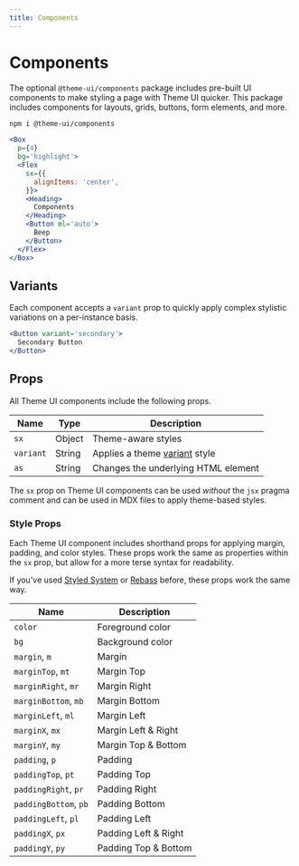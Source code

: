 ```yaml
---
title: Components
---
```



# Components

The optional `@theme-ui/components` package includes
pre-built UI components to make styling a page with Theme UI quicker.
This package includes components for layouts, grids, buttons, form elements, and more.

```sh
npm i @theme-ui/components
```

```jsx live=true
<Box
  p={4}
  bg='highlight'>
  <Flex
    sx={{
      alignItems: 'center',
    }}>
    <Heading>
      Components
    </Heading>
    <Button ml='auto'>
      Beep
    </Button>
  </Flex>
</Box>
```

## Variants

Each component accepts a `variant` prop to quickly apply complex stylistic variations on a per-instance basis.

```jsx live=true
<Button variant='secondary'>
  Secondary Button
</Button>
```

## Props

All Theme UI components include the following props.

Name | Type | Description
---|---|---
`sx` | Object | Theme-aware styles
`variant` | String | Applies a theme [variant][] style
`as` | String | Changes the underlying HTML element

<Note>

The `sx` prop on Theme UI components can be used *without* the `jsx` pragma comment and can be used in MDX files to apply theme-based styles.

</Note>

[variant]: /guides/variants

### Style Props

Each Theme UI component includes shorthand props for applying margin, padding, and color styles.
These props work the same as properties within the `sx` prop, but allow for a more terse syntax for readability.

<Note>

If you've used [Styled System][] or [Rebass][] before,
these props work the same way.

</Note>

Name | Description
---|---
`color` | Foreground color
`bg` | Background color
`margin`, `m`         | Margin
`marginTop`, `mt`     | Margin Top
`marginRight`, `mr`   | Margin Right
`marginBottom`, `mb`  | Margin Bottom
`marginLeft`, `ml`    | Margin Left
`marginX`, `mx`       | Margin Left & Right
`marginY`, `my`       | Margin Top & Bottom
`padding`, `p`         | Padding
`paddingTop`, `pt`     | Padding Top
`paddingRight`, `pr`   | Padding Right
`paddingBottom`, `pb`  | Padding Bottom
`paddingLeft`, `pl`    | Padding Left
`paddingX`, `px`       | Padding Left & Right
`paddingY`, `py`       | Padding Top & Bottom

<!--
- `Button`
- `NavLink`
- `Avatar`
- `Label`
- `Input`
- `Select`
- `Badge`
- `Card`
- `Alert/Note/Message`
- `Breadcrumb`
- `Icon`
-->

[styled system]: https://styled-system.com
[rebass]: https://rebassjs.org
